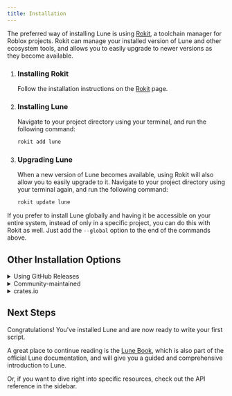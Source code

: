 ```yaml
---
title: Installation
---
```



The preferred way of installing Lune is using [Rokit](https://github.com/rojo-rbx/rokit),
a toolchain manager for Roblox projects. Rokit can manage your installed version of Lune and
other ecosystem tools, and allows you to easily upgrade to newer versions as they become available.

<Steps>

1. ### Installing Rokit

   Follow the installation instructions on the [Rokit](https://github.com/rojo-rbx/rokit) page.

2. ### Installing Lune

   Navigate to your project directory using your terminal, and run the following command:

   ```bash title="Terminal"
   rokit add lune
   ```

3. ### Upgrading Lune

   When a new version of Lune becomes available, using Rokit will also allow you to easily upgrade to it.
   Navigate to your project directory using your terminal again, and run the following command:

   ```bash title="Terminal"
   rokit update lune
   ```

</Steps>

If you prefer to install Lune globally and having it be accessible on your entire system,
instead of only in a specific project, you can do this with Rokit as well. Just add the
`--global` option to the end of the commands above.

## Other Installation Options

<details>
<summary>Using GitHub Releases</summary>

You can download pre-built binaries for most systems directly from the
[GitHub Releases](https://github.com/lune-org/lune/releases) page. <br /> There are many tools
that can install binaries directly from releases, and it is up to you to choose what tool to use
when installing here. Lune is compatible with both [Foreman](https://github.com/Roblox/foreman)
and [Aftman](https://github.com/LPGhatguy/aftman).

</details>

<details>
<summary>Community-maintained</summary>

### Scoop

Windows users can use [Scoop](https://scoop.sh) to install Lune.

```sh filename="PowerShell"
# Add the bucket
scoop bucket add lune https://github.com/CompeyDev/lune-packaging.git

# Install the package
scoop install lune
```

### Homebrew

macOS and Linux users can use [Homebrew](https://brew.sh) to install Lune.

```bash title="Terminal"
# Installs latest stable precompiled binary
brew install lune
```

**_or_**

```bash title="Terminal"
# Builds from latest stable source
brew install lune --build-from-source
```

### APT

APT is a package manager for Debian-based Linux distributions that uses `dpkg` to install packages. <br/>
Follow the instructions at the unofficial [lune-packaging](https://github.com/CompeyDev/lune-packaging#apt) repository to install Lune using APT.

<Aside type="caution">
  The APT repository is hosted by the community and is not endorsed by or
  affiliated with Lune.
</Aside>

### AppImage

AppImages are platform independent sandboxed binaries that work out of the box. <br/>
Go to the [GitHub Actions Page](https://github.com/CompeyDev/lune-packaging/actions/workflows/appimage.yaml), and download the artifact suitable for your architecture from the build artifacts.

### AUR (Arch User Repository)

There are a number of packages available on the AUR:

- `lune` - Builds from the latest stable release source.
- `lune-git` - Builds from the latest commit in the repo; unstable.
- `lune-bin` - Installs a precompiled binary from GitHub Release artifacts.

These can be installed with your preferred AUR package manager as such:

```bash title="Terminal"
paru -S [PACKAGE_NAME]
```

**_or_**

```bash title="Terminal"
yay -S [PACKAGE_NAME]
```

<Aside type="caution">
  Only one of these AUR packages must be installed at a time in order to prevent
  conflicts.
</Aside>

### Nix

macOS\* and Linux users can use [Nix](https://nixos.org/) to install Lune.

<Aside type="caution">
  *the macOS build is currently broken. Help is wanted debugging
  [it](https://github.com/NixOS/nixpkgs/blob/36f9963ac7ea0a471c1d408e90edec093a819d83/pkgs/development/interpreters/lune/default.nix).
</Aside>

<details>
<summary>Imperatively</summary>
<br />
**NixOS**

```bash title="Terminal"
nix-env -iA nixos.lune
```

**Non NixOS**

```bash title="Terminal"
nix-env  -iA nixpkgs.lune
# If you are using flakes
nix profile install nixpkgs#lune
```

</details>

<details>
<summary>Declaratively</summary>
<br />
**With [home-manager](https://github.com/nix-community/home-manager)**

```nix title="Terminal"
home.packages = with pkgs; [
  lune
];
```

**system-wide NixOS configuration**

```nix title="Terminal"
enviroment.systemPackages = with pkgs; [
  lune
];
```

</details>

<details>
<summary>Temporarily</summary>
<br />
You can temporarily use Lune in your shell. You can use this to try out Lune before deciding to permanently install it.

```bash title="Terminal"
nix-shell -p lune
```

</details>

</details>

<details>
<summary>crates.io</summary>

### Building from source

Building and installing from source requires the latest version of
[Rust & Cargo](https://doc.rust-lang.org/cargo/getting-started/installation.html) to be installed on
your system. <br /> Once installed, run the following command in your terminal:

```bash title="Terminal"
cargo install lune --locked
```

### Binstall

[`cargo binstall`](https://github.com/cargo-bins/cargo-binstall) provides a simple mechanism for installing rust binaries from crates.io, without
compiling from source unlike `cargo install`. Lune is packaged in a `binstall` compatible way.

With `binstall` installed and in your path, run:

```bash title="Terminal"
cargo binstall lune
```

</details>

## Next Steps

Congratulations! You've installed Lune and are now ready to write your first script.

A great place to continue reading is the [Lune Book](../../the-book/1-hello-lune), which is also part
of the official Lune documentation, and will give you a guided and comprehensive introduction to Lune.

Or, if you want to dive right into specific resources, check out the API reference in the sidebar.
